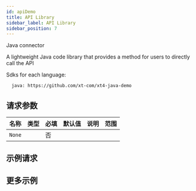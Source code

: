 ```yaml
---
id: apiDemo
title: API Library
sidebar_label: API Library
sidebar_position: 7
---
```


Java connector

A lightweight Java code library that provides a method for users to directly call the API

Sdks for each language:

      java: https://github.com/xt-com/xt4-java-demo

## 请求参数

| 名称   | 类型 | 必填 | 默认值 | 说明 | 范围 |
| ------ | ---- | ---- | ------ | ---- | ---- |
| `None` |      | 否   |        |      |      |

## 示例请求

## 更多示例
